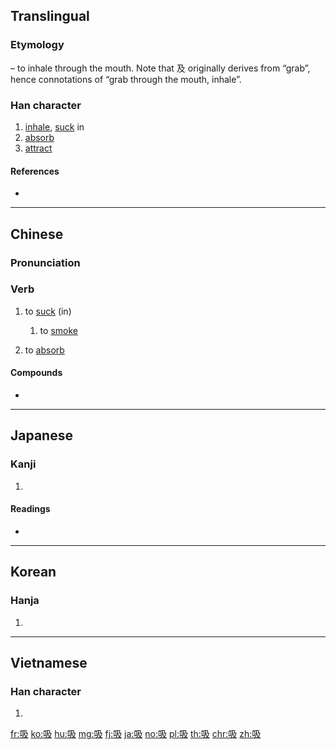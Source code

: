 ==Translingual==

===Etymology===
{{Han compound|口|t1=mouth|及|ls=psc|c1=s|c2=p}} – to inhale through the mouth. Note that 及 originally derives from “grab”, hence connotations of “grab through the mouth, inhale”.

===Han character===
{{Han char|rn=30|rad=口|as=04|asj=03|sn=7|snj=6|four=67047|canj=RNHE|ids=⿰口及}}

# [[inhale]], [[suck]] in
# [[absorb]]
# [[attract]]

====References====
* {{Han ref|kx=0179.120|dkj=03372|dj=0397.060|hdz=10594.010|uh=5438|ud=21560|bh=A76C|bd=42860}}

----

==Chinese==
{{zh-forms}}

===Pronunciation===
{{zh-pron
|m=xī
|c=kap1
|h=pfs=khip
|md=
|mn=khip
|w=
|mc=y
|oc=y
|cat=v
}}

===Verb===
{{zh-verb}}

# to [[suck]] (in)
#: {{zh-x|吸塵機|vacuum cleaner}}
## to [[smoke]]
##: {{zh-x|吸煙|to smoke cigarettes}}
##: {{zh-x|吸 大麻|to smoke marijuana}}
# to [[absorb]]
#: {{zh-x|吸油紙|facial oil blotting paper}}

====Compounds====
* {{zh-l|吸引}}

----

==Japanese==

===Kanji===
{{ja-kanji|grade=6|rs=口03}}

# {{defn|lang=ja|sort=口03}}

====Readings====
* {{ja-readings|goon=[[こう]] (kō)|kanon=[[きゅう]] (kyū)|kun=[[すう]] (suu)}}

----

==Korean==

===Hanja===
{{ko-hanja|hangeul=흡|rv=heup|mr=hŭp}}

# {{defn|lang=ko|sort=口04}}

----

==Vietnamese==

===Han character===
{{vi-hantu|[[hấp]], [[cộp]], [[cạp]], [[hớp]], [[húp]], [[hút]]|rs=口04}}

# {{defn|lang=vi|sort=口04}}

[[fr:吸]]
[[ko:吸]]
[[hu:吸]]
[[mg:吸]]
[[fj:吸]]
[[ja:吸]]
[[no:吸]]
[[pl:吸]]
[[th:吸]]
[[chr:吸]]
[[zh:吸]]